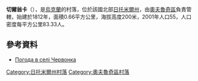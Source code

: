 {{coord|51|22|18|N|28|7|17|E|scale:30000|display=title}}

'''切爾翁卡'''（{{lang-uk|Червонка}}），是[[烏克蘭|烏克蘭]]的村落，位於該國北部[[日托米爾州|日托米爾州]]，由[[奧夫魯奇區|奧夫魯奇區]]負責管轄，始建於1812年，面積0.66平方公里，海拔高度200米，2001年人口55，人口密度每平方公里83.33人。

==參考資料==
* [http://weather.in.ua/ua/zhitomirskaja/28150 Погода в селі Червонка] {{Wayback|url=http://weather.in.ua/ua/zhitomirskaja/28150 |date=20160605142131 }}

{{DEFAULTSORT:Червонка}}
[[Category:日托米爾州村落|Category:日托米爾州村落]]
[[Category:奧夫魯奇區村落|Category:奧夫魯奇區村落]]


{{Zhytomyr-geo-stub}}